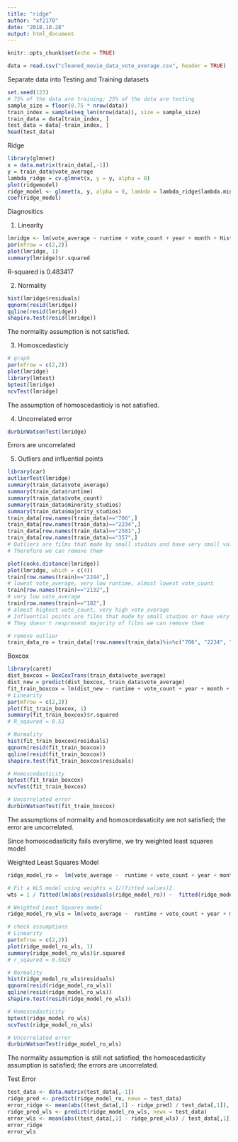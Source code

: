 ```yaml
---
title: "ridge"
author: "xf2170"
date: "2018.10.28"
output: html_document
---
```


```r
knitr::opts_chunk$set(echo = TRUE)
```

```r
data = read.csv("cleaned_movie_data_vote_average.csv", header = TRUE)
```
Separate data into Testing and Training datasets
```r
set.seed(123)
# 75% of the data are training; 25% of the data are testing
sample_size = floor(0.75 * nrow(data))
train_index = sample(seq_len(nrow(data)), size = sample_size)
train_data = data[train_index, ]
test_data = data[-train_index, ]
head(test_data)
```
Ridge
```r
library(glmnet)
x = data.matrix(train_data[,-1])
y = train_data$vote_average
lambda_ridge = cv.glmnet(x, y = y, alpha = 0) 
plot(ridgemodel)
ridge_model <- glmnet(x, y, alpha = 0, lambda = lambda_ridge$lambda.min)
coef(ridge_model)
```
Diagnositics

(1) Linearity
```r
lmridge <- lm(vote_average ~ runtime + vote_count + year + month + History + Documentary + Crime + Thriller + Foreign + War + Adventure + Western + Music + Mystery + Action + Comedy + Science.Fiction + Romance + Fantasy + Drama + Animation + Family + Horror + L4 + L6 + L9 + L10 + L12 + L13 + L14 + L15 + L27 + L32 + L33 + L50 + L52 + L53 + L54 + min_language + majority_studios + minority_studios, data = train_data)
par(mfrow = c(2,2))
plot(lmridge, 1)
summary(lmridge)$r.squared
```
R-squared is 0.483417

(2) Normality
```r
hist(lmridge$residuals)
qqnorm(resid(lmridge))
qqline(resid(lmridge))
shapiro.test(resid(lmridge))
```
The normality assumption is not satisfied.

(3) Homoscedasticiy
```r
# graph
par(mfrow = c(2,2))
plot(lmridge)
library(lmtest)
bptest(lmridge) 
ncvTest(lmridge)
```
The assumption of homoscedasticiy is not satisfied.

(4) Uncorrelated error
```r
durbinWatsonTest(lmridge)
```
Errors are uncorrelated

(5) Outliers and influential points
```r
library(car)
outlierTest(lmridge)
summary(train_data$vote_average)
summary(train_data$runtime)
summary(train_data$vote_count)
summary(train_data$minority_studios)
summary(train_data$majority_studios)
train_data[row.names(train_data)=="706",]
train_data[row.names(train_data)=="2234",]
train_data[row.names(train_data)=="2581",]
train_data[row.names(train_data)=="357",]
# Outliers are films that made by small studios and have very small values of vote_average, and vote_count
# Therefore we can remove them 

plot(cooks.distance(lmridge))
plot(lmridge, which = c(4))
train[row.names(train)=="2244",] 
# lowest vote_average, very low runtime, almost lowest vote_count
train[row.names(train)=="2132",] 
# very low vote_average
train[row.names(train)=="182",] 
# almost highest vote_count, very high vote_average
# Influential points are films that made by small studios or have very small/high values of vote_average, and vote_count
# They doesn't respresent majority of films we can remove them
```

```r
# remove outlier
train_data_ro = train_data[!row.names(train_data)%in%c("706", "2234", "2581", "357", "2244", "2132", "182"),]
```

Boxcox
```r
library(caret)
dist_boxcox = BoxCoxTrans(train_data$vote_average)
dist_new = predict(dist_boxcox, train_data$vote_average)
fit_train_boxcox = lm(dist_new ~ runtime + vote_count + year + month + History + Documentary + Crime + Thriller + Foreign + War + Adventure + Western + Music + Mystery + Action + Comedy + Science.Fiction + Romance + Fantasy + Drama + Animation + Family + Horror + L4 + L6 + L9 + L10 + L12 + L13 + L14 + L15 + L27 + L32 + L33 + L50 + L52 + L53 + L54 + min_language + majority_studios + minority_studios, data = train_data)
# Linearity
par(mfrow = c(2,2))
plot(fit_train_boxcox, 1)
summary(fit_train_boxcox)$r.squared
# R_sqaured = 0.51

# Normality
hist(fit_train_boxcox$residuals)
qqnorm(resid(fit_train_boxcox))
qqline(resid(fit_train_boxcox))
shapiro.test(fit_train_boxcox$residuals)

# Homoscedasticity
bptest(fit_train_boxcox)
ncvTest(fit_train_boxcox)

# Uncorrelated error
durbinWatsonTest(fit_train_boxcox)
```
The assumptions of normality and homoscedasaticity are not satisfied; the error are uncorrelated.

Since homoscedasticity fails everytime, we try weighted least squares model

Weighted Least Squares Model
```r
ridge_model_ro =  lm(vote_average ~  runtime + vote_count + year + month + History + Documentary + Crime + Thriller + Foreign + War + Adventure + Western + Music + Mystery + Action + Comedy + Science.Fiction + Romance + Fantasy + Drama + Animation + Family + Horror + L4 + L6 + L9 + L10 + L12 + L13 + L14 + L15 + L27 + L32 + L33 + L50 + L52 + L53 + L54 + min_language + majority_studios + minority_studios, data = train_data_ro)

# Fit a WLS model using weights = 1/(fitted values)2.
wts = 1 / fitted(lm(abs(residuals(ridge_model_ro)) ~  fitted(ridge_model_ro), data = train_data_ro)) ^ 2

# Weighted Least Squares model
ridge_model_ro_wls = lm(vote_average ~  runtime + vote_count + year + month + History + Documentary + Crime + Thriller + Foreign + War + Adventure + Western + Music + Mystery + Action + Comedy + Science.Fiction + Romance + Fantasy + Drama + Animation + Family + Horror + L4 + L6 + L9 + L10 + L12 + L13 + L14 + L15 + L27 + L32 + L33 + L50 + L52 + L53 + L54 + min_language + majority_studios + minority_studios, weights = wts, data = train_data_ro)

# check assumptions
# Linearity
par(mfrow = c(2,2))
plot(ridge_model_ro_wls, 1)
summary(ridge_model_ro_wls)$r.squared
# r_sqaured = 0.5029

# Normality
hist(ridge_model_ro_wls$residuals)
qqnorm(resid(ridge_model_ro_wls))
qqline(resid(ridge_model_ro_wls))
shapiro.test(resid(ridge_model_ro_wls))

# Homoscedasticity
bptest(ridge_model_ro_wls)
ncvTest(ridge_model_ro_wls)

# Uncorrelated error
durbinWatsonTest(ridge_model_ro_wls)
```
The normality assumption is still not satisfied; the homoscedasticity assumption is satisfied; the errors are uncorrelated.

Test Error
```r
test_data <- data.matrix(test_data[,-1])
ridge_pred <- predict(ridge_model_ro, newx = test_data)
error_ridge <- mean(abs((test_data[,1] - ridge_pred) / test_data[,1]), na.rm = TRUE)
ridge_pred_wls <- predict(ridge_model_ro_wls, newx = test_data)
error_wls <- mean(abs((test_data[,1] - ridge_pred_wls) / test_data[,1]), na.rm = TRUE)
error_ridge
error_wls
```